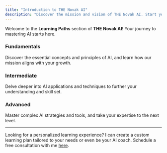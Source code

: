 ```yaml
---
title: "Introduction to THE Novak AI"
description: "Discover the mission and vision of THE Novak AI. Start your journey towards AI mastery with us."
---
```



Welcome to the **Learning Paths** section of **THE Novak AI**! Your journey to mastering AI starts here.

### Fundamentals
Discover the essential concepts and principles of AI, and learn how our mission aligns with your growth.

### Intermediate
Delve deeper into AI applications and techniques to further your understanding and skill set.

### Advanced
Master complex AI strategies and tools, and take your expertise to the next level.

---

Looking for a personalized learning experience? I can create a custom learning plan tailored to your needs or even be your AI coach. Schedule a free consultation with me [here](https://calendly.com/ryannovak/the-novak-ai-free-consultation).